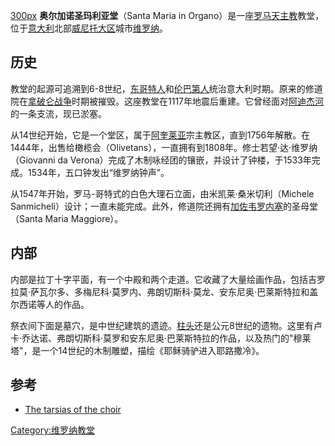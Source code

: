 [[image:716VeronaSMariaInOrgano.JPG|300px]]
'''奥尔加诺圣玛利亚堂'''（Santa Maria in Organo）是一座[[罗马天主教|罗马天主教]]教堂，位于[[意大利|意大利]]北部[[威尼托大区|威尼托大区]]城市[[维罗纳|维罗纳]]。
 
==历史==
教堂的起源可追溯到6-8世纪，[[东哥特人|东哥特人]]和[[伦巴第人|伦巴第人]]统治意大利时期。原来的修道院在[[拿破仑战争|拿破仑战争]]时期被摧毁。这座教堂在1117年地震后重建。它曾经面对[[阿迪杰河|阿迪杰河]]的一条支流，现已淤塞。

从14世纪开始，它是一个堂区，属于[[阿奎莱亚|阿奎莱亚]]宗主教区，直到1756年解散。在1444年，出售给橄榄会（Olivetans），一直拥有到1808年。修士若望·达·维罗纳（Giovanni da Verona）完成了木制咏经团的镶嵌，并设计了钟楼，于1533年完成。1534年，五口钟发出“维罗纳钟声”。

从1547年开始，罗马-哥特式的白色大理石立面，由米凯莱·桑米切利（Michele Sanmicheli）设计；一直未能完成。此外，修道院还拥有[[加佐韦罗内塞|加佐韦罗内塞]]的圣母堂（Santa Maria Maggiore）。

==内部==
内部是拉丁十字平面，有一个中殿和两个走道。它收藏了大量绘画作品，包括吉罗拉莫·萨瓦尔多、多梅尼科·莫罗内、弗朗切斯科·莫龙、安东尼奥·巴莱斯特拉和盖尔西诺等人的作品。

祭衣间下面是墓穴，是中世纪建筑的遗迹。[[柱头_(建筑)|柱头]]还是公元8世纪的遗物。这里有卢卡·乔达诺、弗朗切斯科·莫罗和安东尼奥·巴莱斯特拉的作品，以及热门的"穆莱塔"，是一个14世纪的木制雕塑，描绘《耶稣骑驴进入耶路撒冷》。

==参考==
*[http://www.arengario.net/momenti/momenti10.html The tarsias of the choir] {{Wayback|url=http://www.arengario.net/momenti/momenti10.html |date=20200923224019 }} 
{{coord|45|26|49|N|11|0|10|E|type:landmark_region:IT|display=title}}
[[Category:维罗纳教堂|Category:维罗纳教堂]]
